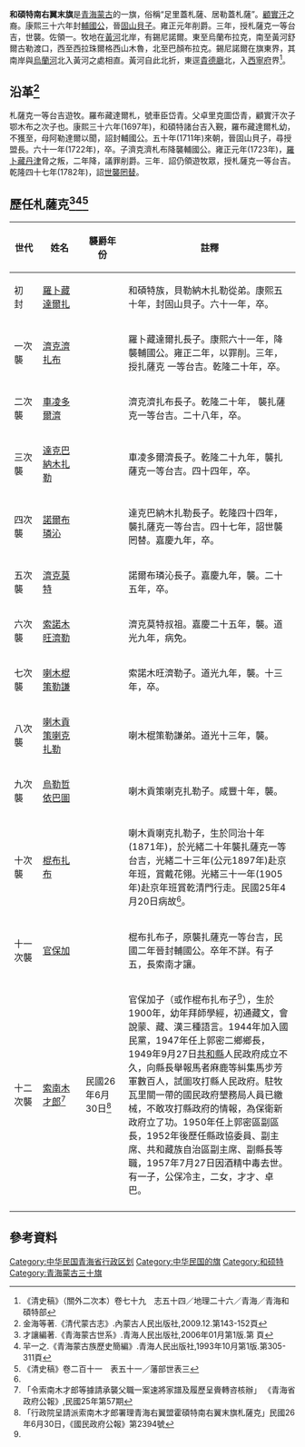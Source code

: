'''和碩特南右翼末旗'''是[[青海蒙古|青海蒙古]]的一旗，俗稱“足里蓋札薩、居勒蓋札薩”。[[顧實汗|顧實汗]]之裔。康熙三十六年封[[輔國公|輔國公]]，晉[[固山貝子|固山貝子]]。雍正元年削爵。三年，授札薩克一等台吉，世襲。佐領一。牧地在[[黃河|黃河]]北岸，有錫尼諾爾。東至烏蘭布拉克，南至黃河舒爾古勒渡口，西至西拉珠爾格西山木魯，北至巴顏布拉克。錫尼諾爾在旗東界，其南岸與[[烏蘭河|烏蘭河]]北入黃河之處相直。黃河自此北折，東逕[[貴德廳|貴德廳]]北，入[[西寧府|西寧府]]界<ref>《清史稿》（關外二次本）卷七十九　志五十四／地理二十六／青海／青海和碩特部</ref>。

== 沿革<ref>金海等著.《清代蒙古志》.內蒙古人民出版社,2009.12.第143-152頁</ref> ==
札薩克一等台吉遊牧。羅布藏達爾札，號車臣岱青。父卓里克圖岱青，顧實汗次子鄂木布之次子也。康熙三十六年(1697年)，和碩特諸台吉入覲，羅布藏達爾札幼，不獲至，母阿勒達爾以聞，詔封輔國公。五十年(1711年)來朝，晉固山貝子，尋授盟長。六十一年(1722年)，卒。子濟克濟札布降襲輔國公。雍正元年(1723年)，[[羅卜藏丹津|羅卜藏丹津]]脅之叛，二年降，議罪削爵。三年．詔仍領遊牧眾，授札薩克一等台吉。乾隆四十七年(1782年)，詔[[世襲罔替|世襲罔替]]。

== 歷任札薩克<ref>才讓編著.《青海蒙古世系》.青海人民出版社,2006年01月第1版.第 頁</ref><ref>羋一之.《青海蒙古族歷史簡編》.青海人民出版社,1993年10月第1版.第305-311頁</ref><ref>《清史稿》卷二百十一　表五十一／藩部世表三</ref> ==
{| class="wikitable"
|-
!width=10%| 世代
!width=15%| 姓名
!width=15%| 襲爵年份
!width=60%| 註釋
|-
| 初　封 || [[羅卜藏達爾扎|羅卜藏達爾扎]]|| ||和碩特族，貝勒納木扎勒從弟。康熙五十年，封固山貝子。六十一年，卒。
|-
| 一次襲 || [[濟克濟扎布|濟克濟扎布]]|| ||羅卜藏達爾扎長子。康熙六十一年，降襲輔國公。雍正二年，以罪削。三年，授扎薩克 一等台吉。乾隆二十年，卒。
|-
| 二次襲 || [[車凌多爾濟|車凌多爾濟]]|| ||濟克濟扎布長子。乾隆二十年， 襲扎薩克一等台吉。二十八年，卒。
|-
| 三次襲 || [[達克巴納木扎勒|達克巴納木扎勒]]|| ||車凌多爾濟長子。乾隆二十九年，襲扎薩克一等台吉。四十四年，卒。
|-
| 四次襲 || [[諾爾布璘沁|諾爾布璘沁]]|| ||達克巴納木扎勒長子。乾隆四十四年，襲扎薩克一等台吉。四十七年，詔世襲罔替。嘉慶九年，卒。
|-
| 五次襲 || [[濟克莫特|濟克莫特]]|| ||諾爾布璘沁長子。嘉慶九年，襲。二十五年，卒。
|-
| 六次襲 || [[索諾木旺濟勒|索諾木旺濟勒]]|| ||濟克莫特叔祖。嘉慶二十五年，襲。道光九年，病免。
|-
| 七次襲 || [[喇木棍策勒謙|喇木棍策勒謙]]|| ||索諾木旺濟勒子。道光九年，襲。十三年，卒。
|-
| 八次襲 || [[喇木貢策喇克扎勒|喇木貢策喇克扎勒]]|| ||喇木棍策勒謙弟。道光十三年，襲。
|-
| 九次襲 || [[烏勒哲依巴圖|烏勒哲依巴圖]]|| ||喇木貢策喇克扎勒子。咸豐十年，襲。
|-
| 十次襲 || [[棍布扎布|棍布扎布]]|| ||喇木貢喇克扎勒子，生於同治十年(1871年)，於光緒二十年襲扎薩克一等台吉，光緒二十三年(公元1897年)赴京年班，賞戴花翎。光緒三十一年(1905年)赴京年班賞乾清門行走。民國25年4月20日病故<ref name="青海省政府公報" />。
|-
| 十一次襲 || [[官保加|官保加]]|| ||棍布扎布子，原襲扎薩克一等台吉，民國二年晉封輔國公。卒年不詳。有子五，長索南才讓。
|-
| 十二次襲 || [[索南木才郎|索南木才郎]]<ref name="青海省政府公報">「令索南木才郎等據請承襲父職一案速將家譜及履歷呈賫轉咨核辦」 《青海省政府公報》,民國25年第57期</ref>||民國26年6月30日<ref>「行政院呈請派索南木才郎署理青海右翼盟霍碩特南右翼末旗札薩克」民國26年6月30日，《國民政府公報》第2394號</ref>||官保加子（或作棍布扎布子<ref name="青海省政府公報" />），生於1900年，幼年拜師學經，初通藏文，會說蒙、藏、漢三種語言。1944年加入國民黨，1947年任上郭密二鄉鄉長，1949年9月27日[[共和縣|共和縣]]人民政府成立不久，向縣長舉報馬者麻鹿等糾集馬步芳軍數百人，試圖攻打縣人民政府。駐牧瓦里關一帶的國民政府墾務局人員已繳械，不敢攻打縣政府的情報，為保衛新政府立了功。1950年任上郭密區副區長，1952年後歷任縣政協委員、副主席、共和藏族自治區副主席、副縣長等職，1957年7月27日因酒精中毒去世。有一子，公保冷主，二女，才才、卓巴。
|-
|}

== 參考資料 ==
{{Reflist|25em}}

{{青海蒙古}}
{{中華民國青海省行政區劃}}
[[Category:中华民国青海省行政区划|Category:中华民国青海省行政区划]]
[[Category:中华民国的旗|Category:中华民国的旗]]
[[Category:和硕特|Category:和硕特]]
[[Category:青海蒙古三十旗|Category:青海蒙古三十旗]]